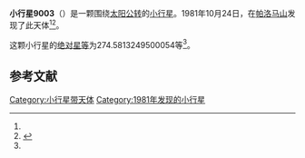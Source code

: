 {{Infobox planet
| bgcolour = #FFFFC0
| name = 9003 Ralphmilliken
| symbol = 
| image = 
| caption = 
| discovery = yes
| discovery_ref = 
| discoverer = {{le|舒爾特·巴斯|Schelte J. Bus}}
| discovery_site = [[帕洛马山|帕洛马山]] 
| discovered = 1981年10月24日
| designations = yes
| mp_name = 
| named_after = 
| alt_names = 1981 UW21/ 1955 AA / 1981 UW19 / 1983 CO2 / 1990 ST28 / 1992 AF6 / 1995 US7
| mp_category = [[主带小行星|主带小行星]]
| orbit_ref = <ref name="a">[http://ssd.jpl.nasa.gov/sbdb.cgi?sstr=9003 9003] {{Wayback|url=http://ssd.jpl.nasa.gov/sbdb.cgi?sstr=9003 |date=20110609195600 }}，小行星數據庫瀏覽器（JPL Small-Body Database Browser）－[[美国国家航空航天局|美国国家航空航天局]]喷气推进实验室</ref>
| epoch = 2456400.5 (2013年4月18日更新)
| aphelion = {{convert|2.987556770800104|AU|km|3|abbr=on|lk=out}}
| perihelion = {{convert|2.575567646847709|AU|km|3|abbr=on}}
| semimajor = {{convert|2.781562208823907|AU|km|3|abbr=on}}
| eccentricity = 0.074057147
| period = 1694.46106 [[日|日]]<br />4.64[[儒略年|儒略年]]
| avg_speed = 
| inclination = 5.345037539394972
| asc_node = 124.9803689795098
| mean_anomaly = 
| arg_peri = 274.5813249500054
| satellites = 
| physical_characteristics = yes
| dimensions = 
| mass = 
| density = 
| surface_grav = 
| escape_velocity = 
| sidereal_day = 
| axial_tilt = 
| pole_ecliptic_lat = 
| pole_ecliptic_lon = 
| albedo = 
| temperatures= 
| temp_name1 = 
| mean_temp_1 = 
| max_temp_1 = 
| temp_name2 = 
| max_temp_2 = 
| spectral_type = 
| abs_magnitude = 274.5813249500054
}}

'''小行星9003'''（{{lang-en|Ralphmilliken}}）是一颗围绕[[太阳|太阳]][[公转|公转]]的[[小行星|小行星]]。1981年10月24日，{{le|舒爾特·巴斯|Schelte J. Bus}}在[[帕洛马山|帕洛马山]]发现了此天体<ref name="a" /><ref>{{cite news|title=小行星列表|url=http://cfa-www.harvard.edu/iau/lists/NumberedMPs.txt|accessdate=2013-07-08|newspaper=哈佛大学|archive-date=2008-05-17|archive-url=https://web.archive.org/web/20080517010638/http://cfa-www.harvard.edu/iau/lists/NumberedMPs.txt|dead-url=no}}</ref>。

这颗小行星的[[绝对星等|绝对星等]]为274.5813249500054等<ref name="a" />。

==参考文献==
{{reflist}}
{{Minor Planet Number|[[小行星9002|小行星9002]]|[[小行星9004|小行星9004]]}}

{{小天体}}

[[Category:小行星带天体|Category:小行星带天体]]
[[Category:1981年发现的小行星|Category:1981年发现的小行星]]

{{asteroid-stub}}